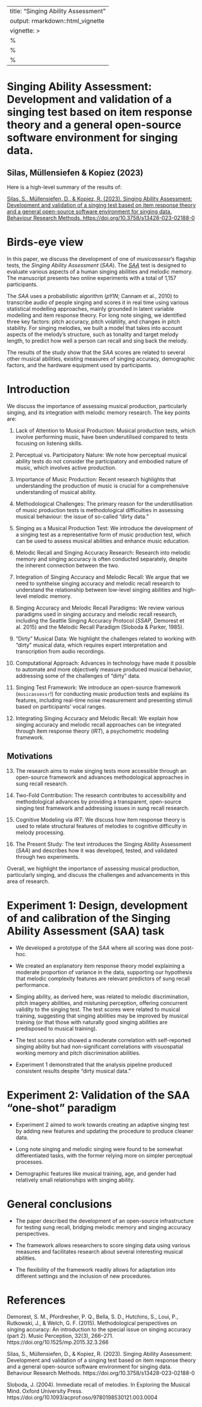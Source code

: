 
---
title: "Singing Ability Assessment"
output: rmarkdown::html_vignette
vignette: >
  %\VignetteIndexEntry{Singing Ability Assessment}
  %\VignetteEngine{knitr::rmarkdown}
  %\VignetteEncoding{UTF-8}
---

# Singing Ability Assessment: Development and validation of a singing test based on item response theory and a general open-source software environment for singing data.

## Silas, Müllensiefen & Kopiez (2023)

Here is a high-level summary of the results of:

[Silas, S., Müllensiefen, D., & Kopiez, R. (2023). Singing Ability Assessment: Development and validation of a singing test based on item response theory and a general open-source software environment for singing data. Behaviour Research Methods. https://doi.org/10.3758/s13428-023-02188-0](https://link.springer.com/article/10.3758/s13428-023-02188-0)

# Birds-eye view

In this paper, we discuss the development of one of *musicassessr*'s flagship tests, the *Singing Ability Assessment* (*SAA*). The [*SAA*](https://saa.musicassessr.com) test is designed to evaluate various aspects of a human singing abilities and melodic memory. The manuscript presents two online experiments with a total of 1,157 participants.

The *SAA* uses a probabilistic algorithm (*pYIN*; Cannam et al., 2010) to transcribe audio of people singing and scores it in real time using various statistical modelling approaches, mainly grounded in latent variable modelling and item response theory. For long note singing, we identified three key factors: pitch accuracy, pitch volatility, and changes in pitch stability. For singing melodies, we built a model that takes into account aspects of the melody's structure, such as tonality and target melody length, to predict how well a person can recall and sing back the melody.

The results of the study show that the *SAA* scores are related to several other musical abilities, existing measures of singing accuracy, demographic factors, and the hardware equipment used by participants.


# Introduction

We discuss the importance of assessing musical production, particularly singing, and its integration with melodic memory research. The key points are:

1. Lack of Attention to Musical Production: Musical production tests, which involve performing music, have been underutilised compared to tests focusing on listening skills.

2. Perceptual vs. Participatory Nature: We note how perceptual musical ability tests do not consider the participatory and embodied nature of music, which involves active production.

3. Importance of Music Production: Recent research highlights that understanding the production of music is crucial for a comprehensive understanding of musical ability.

4. Methodological Challenges: The primary reason for the underutilisation of music production tests is methodological difficulties in assessing musical behaviour: the issue of so-called "dirty data."

5. Singing as a Musical Production Test: We introduce the development of a singing test as a representative form of music production test, which can be used to assess musical abilities and enhance music education.

6. Melodic Recall and Singing Accuracy Research: Research into melodic memory and singing accuracy is often conducted separately, despite the inherent connection between the two.

7. Integration of Singing Accuracy and Melodic Recall: We argue that we need to syntheise singing accuracy and melodic recall research to understand the relationship between low-level singing abilities and high-level melodic memory.

8. Singing Accuracy and Melodic Recall Paradigms: We review various paradigms used in singing accuracy and melodic recall research, including the Seattle Singing Accuracy Protocol (*SSAP*, Demorest et al. 2015) and the Melodic Recall Paradigm (Sloboda & Parker, 1985).

9. "Dirty" Musical Data: We highlight the challenges related to working with "dirty" musical data, which requires expert interpretation and transcription from audio recordings.

10. Computational Approach: Advances in technology have made it possible to automate and more objectively measure produced musical behavior, addressing some of the challenges of "dirty" data.

11. Singing Test Framework: We introduce an open-source framework (`musicassessr`!) for conducting music production tests and explains its features, including real-time noise measurement and presenting stimuli based on participants' vocal ranges.

12. Integrating Singing Accuracy and Melodic Recall: We explain how singing accuracy and melodic recall approaches can be integrated through item response theory (*IRT*), a psychometric modeling framework.

## Motivations

13. The research aims to make singing tests more accessible through an open-source framework and advances methodological approaches in sung recall research.

14. Two-Fold Contribution: The research contributes to accessibility and methodological advances by providing a transparent, open-source singing test framework and addressing issues in sung recall research.

15. Cognitive Modeling via *IRT*: We discuss how item response theory is used to relate structural features of melodies to cognitive difficulty in melody processing.

16. The Present Study: The text introduces the Singing Ability Assessment (*SAA*) and describes how it was developed, tested, and validated through two experiments.

Overall, we highlight the importance of assessing musical production, particularly singing, and discuss the challenges and advancements in this area of research.

# Experiment 1: Design, development of and calibration of the Singing Ability Assessment (SAA) task


- We developed a prototype of the *SAA* where all scoring was done post-hoc.

- We created an explanatory item response theory model explaining a moderate proportion of variance in the data, supporting our hypothesis that melodic complexity features are relevant predictors of sung recall performance.

- Singing ability, as derived here, was related to melodic discrimination, pitch imagery abilities, and mistuning perception, offering concurrent validity to the singing test. The test scores were related to musical training, suggesting that singing abilities may be improved by musical training (or that those with naturally good singing abilities are predisposed to musical training).

- The test scores also showed a moderate correlation with self-reported singing ability but had non-significant correlations with visuospatial working memory and pitch discrimination abilities.

- Experiment 1 demonstrated that the analysis pipeline produced consistent results despite "dirty musical data."


# Experiment 2: Validation of the SAA “one-shot” paradigm

- Experiment 2 aimed to work towards creating an adaptive singing test by adding new features and updating the procedure to produce cleaner data.

- Long note singing and melodic singing were found to be somewhat differentiated tasks, with the former relying more on simpler perceptual processes.

- Demographic features like musical training, age, and gender had relatively small relationships with singing ability.

# General conclusions

- The paper described the development of an open-source infrastructure for testing sung recall, bridging melodic memory and singing accuracy perspectives.

- The framework allows researchers to score singing data using various measures and facilitates research about several interesting musical abilities.

- The flexibility of the framework readily allows for adaptation into different settings and the inclusion of new procedures.


# References

Demorest, S. M., Pfordresher, P. Q., Bella, S. D., Hutchins, S., Loui, P., Rutkowski, J., & Welch, G. F. (2015). Methodological perspectives on singing accuracy: An introduction to the special issue on singing accuracy (part 2). Music Perception, 32(3), 266–271. https://doi.org/10.1525/mp.2015.32.3.266

Silas, S., Müllensiefen, D., & Kopiez, R. (2023). Singing Ability Assessment: Development and validation of a singing test based on item response theory and a general open-source software environment for singing data. Behaviour Research Methods. https://doi.org/10.3758/s13428-023-02188-0

Sloboda, J. (2004). Immediate recall of melodies. In Exploring the Musical Mind. Oxford University Press. https://doi.org/10.1093/acprof:oso/9780198530121.003.0004

